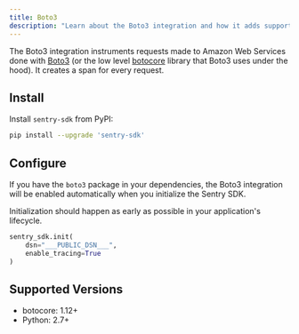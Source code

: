 ```yaml
---
title: Boto3
description: "Learn about the Boto3 integration and how it adds support for the Boto3 and botocore libraries."
---
```


The Boto3 integration instruments requests made to Amazon Web Services done with [Boto3](https://boto3.amazonaws.com/v1/documentation/api/latest/index.html) (or the low level [botocore](https://github.com/boto/botocore) library that Boto3 uses under the hood). It creates a span for every request.

## Install

Install `sentry-sdk` from PyPI:

```bash
pip install --upgrade 'sentry-sdk'
```

## Configure

If you have the `boto3` package in your dependencies, the Boto3 integration will be enabled automatically when you initialize the Sentry SDK.

Initialization should happen as early as possible in your application's lifecycle.

```python
sentry_sdk.init(
    dsn="___PUBLIC_DSN___",
    enable_tracing=True
)
```

## Supported Versions

- botocore: 1.12+
- Python: 2.7+
